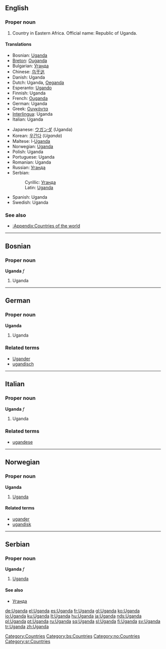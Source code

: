 ==English==
{{wikipedia}}

===Proper noun===
{{en-proper noun}}

# Country in Eastern Africa. Official name: Republic of Uganda.

====Translations====
{{top}}
*Bosnian: [[Uganda#Bosnian|Uganda]] {{f}}
*[[Breton]]: [[Ouganda]]
*Bulgarian: [[Уганда]]
*Chinese: [[乌干达]]
*Danish: Uganda
*Dutch: Uganda, [[Oeganda]]
*Esperanto: [[Ugando]]
*Finnish: Uganda
*French: [[Ouganda]]
*German: Uganda
*Greek: [[Ουγκάντα]] {{f}}
*[[Interlingua]]: Uganda
*Italian: Uganda
{{mid}}
*Japanese: [[ウガンダ]] (Uganda)
*Korean: [[우간다]] (''Uganda'')
*Maltese: l-[[Uganda]]
*Norwegian: [[#Norwegian|Uganda]]
*Polish: Uganda
*Portuguese: Uganda
*Romanian: Uganda {{f}}
*Russian: [[Уганда]]
*Serbian:
*:Cyrillic: [[Уганда#Serbian|Уганда]] {{f}}
*:Latin: [[Uganda#Serbian|Uganda]] {{f}}
*Spanish: Uganda
*Swedish: Uganda
{{bottom}}

===See also===
*[[:Appendix:Countries of the world]]

[[Category:Countries]]

----

==Bosnian==

===Proper noun===
'''Uganda''' ''f''

# Uganda

[[Category:bs:Countries]]

----

==German==

===Proper noun===
'''Uganda'''

# Uganda

===Related terms===
*[[Ugander]]
*[[ugandisch]]

----

==Italian==

===Proper noun===
'''Uganda''' ''f''

# Uganda

===Related terms===
*[[ugandese]]

----

==Norwegian==

===Proper noun===
'''Uganda'''

# [[#English|Uganda]]

====Related terms====
*[[ugander]]
*[[ugandisk]]

[[Category:no:Countries]]

----

==Serbian==

===Proper noun===
'''Uganda''' ''f''

# [[Uganda]]

====See also====
*[[Уганда]]

[[Category:sr:Countries]]

[[de:Uganda]]
[[el:Uganda]]
[[es:Uganda]]
[[fr:Uganda]]
[[gl:Uganda]]
[[ko:Uganda]]
[[io:Uganda]]
[[ku:Uganda]]
[[lt:Uganda]]
[[hu:Uganda]]
[[ja:Uganda]]
[[nds:Uganda]]
[[pl:Uganda]]
[[pt:Uganda]]
[[ru:Uganda]]
[[sq:Uganda]]
[[sl:Uganda]]
[[fi:Uganda]]
[[sv:Uganda]]
[[tr:Uganda]]
[[zh:Uganda]]